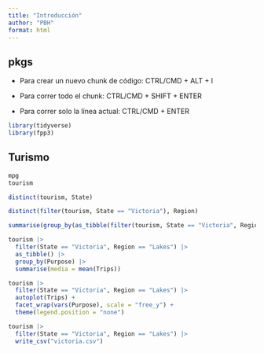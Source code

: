 ```yaml
---
title: "Introducción"
author: "PBH"
format: html
---
```


## pkgs
- Para crear un nuevo chunk de código:
CTRL/CMD + ALT + I

- Para correr todo el chunk:
CTRL/CMD + SHIFT + ENTER

- Para correr solo la línea actual:
CTRL/CMD + ENTER

```r
library(tidyverse)
library(fpp3)
```

## Turismo

```r
mpg
tourism
```


```r
distinct(tourism, State)
```

```r
distinct(filter(tourism, State == "Victoria"), Region)
```

```r
summarise(group_by(as_tibble(filter(tourism, State == "Victoria", Region == "Lakes")),Purpose), media = mean(Trips))
```

```r
tourism |> 
  filter(State == "Victoria", Region == "Lakes") |> 
  as_tibble() |> 
  group_by(Purpose) |> 
  summarise(media = mean(Trips))
```

```r
tourism |> 
  filter(State == "Victoria", Region == "Lakes") |>
  autoplot(Trips) +
  facet_wrap(vars(Purpose), scale = "free_y") +
  theme(legend.position = "none")
```


```r
tourism |> 
  filter(State == "Victoria", Region == "Lakes") |> 
  write_csv("victoria.csv")
```


